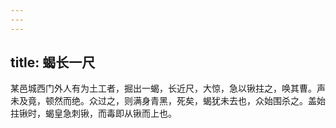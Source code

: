 ```yaml
---
---
---
```

title: 蝎长一尺
---



某邑城西门外人有为土工者，掘出一蝎，长近尺，大惊，急以锹拄之，唤其曹。声未及竟，顿然而绝。众过之，则满身青黑，死矣，蝎犹未去也，众始围杀之。盖始拄锹时，蝎皇急刺锹，而毒即从锹而上也。